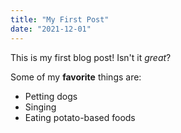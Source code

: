 ```yaml
---
title: "My First Post"
date: "2021-12-01"
---
```


This is my first blog post! Isn't it _great_?

Some of my **favorite** things are:

- Petting dogs
- Singing
- Eating potato-based foods
